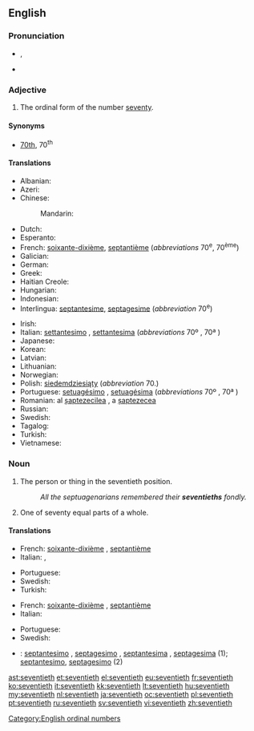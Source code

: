 ==English==

===Pronunciation===
* {{IPA|/ˈsɛvntiəθ/}}, {{X-SAMPA|/"sEvnti@T/}}
* {{hyphenation|sev|en|ti|eth}}

===Adjective===
{{en-adj|-}}

# The ordinal form of the number [[seventy]].

====Synonyms====
* [[70th]], 70<sup>th</sup>

====Translations====
{{trans-top|ordinal form of the number seventy (70)}}
* Albanian: {{t|sq|shtatëdhjetë}}
* Azeri: {{t|az|yetmişinci}}
* Chinese:
*: Mandarin: {{t|zh|第七十|tr=dì qīshí|sc=Hani}}
* Dutch: {{t|nl|zeventigste}}
* Esperanto: {{t|eo|sepdek}}
* French: {{qualifier|France|Quebec}} [[soixante-dixième]], {{qualifier|Belgium|Congo-Kinshasa|Switzerland}} [[septantième]] (''abbreviations'' 70<sup>e</sup>, 70<sup>ème</sup>)<!--Belgium, Switzerland, Congo-Kinshasa verified by Paul G on 2006-05-23-->
* Galician: {{t|gl|septuagésimo}}
* German: {{t|de|siebzigste}}
* Greek: {{t+|el|εβδομηκοστός|tr=evdomikostos}}
* Haitian Creole: {{tø|ht|swasant}}
* Hungarian: {{t|hu|hetvenedik}}
* Indonesian: {{t|id|ketujuhpuluh}}
* Interlingua: [[septantesime]], [[septagesime]] (''abbreviation'' 70<sup>e</sup>)
{{trans-mid}}
* Irish: {{t|ga|seachtó}}
* Italian: [[settantesimo]] {{m}}, [[settantesima]] {{f}} (''abbreviations'' 70º<!--note: this a superscript "o", not a degree symbol--> {{m}}, 70ª {{f}})
* Japanese: {{t|ja|第七十|tr=daiv nana jū|sc=Jpan}}
* Korean: {{t+|ko|일흔째|tr=ilheunjjae |sc=Hang}}
* Latvian: {{t|lv|septiņdesmitais}}
* Lithuanian: {{t|lt|septyniasdešimtas}}
* Norwegian: {{t|no|syttinde}}
* Polish: [[siedemdziesiąty]] (''abbreviation'' 70.)
* Portuguese: [[setuagésimo]] {{m}}, [[setuagésima]] {{f}} (''abbreviations'' 70º<!--note: this a superscript "o", not a degree symbol--> {{m}}, 70ª {{f}})
* Romanian: al [[șaptezecilea]] {{m}}, a [[șaptezecea]] {{f}}
* Russian: {{t|ru|семидесятый|tr=semidesyatyĭ|sc=Cyrl}}
* Swedish: {{t+|sv|sjuttionde}}
* Tagalog: {{t|tl|pampitumpu}}
* Turkish: {{t|tr|yetmişinci}}
* Vietnamese: {{t|vi|thứ bảy mươi}}
{{trans-bottom}}

===Noun===
{{en-noun}}

# The person or thing in the seventieth position.
#: ''All the septuagenarians remembered their '''seventieths''' fondly.''
# One of seventy equal parts of a whole.

====Translations====
{{trans-top|the person or thing in the seventieth position}}
* French: {{qualifier|France, Quebec}} [[soixante-dixième]] {{m|f}}, {{qualifier|Belgium, Congo-Kinshasa, Switzerland}} [[septantième]] {{m|f}}<!--Belgium, Switzerland, Congo-Kinshasa verified by Paul G on 2006-05-23-->
* Italian: {{t-|it|settantesimo|m}}, {{t-|it|settantesima|f}}
{{trans-mid}}
* Portuguese: {{t+|pt|setuagésimo|m}}
* Swedish: {{t+|sv|sjuttionde|c}}
* Turkish: {{t|tr|yetmişinci}}
{{trans-bottom}}

{{trans-top|one of seventy equal parts of a whole}}
* French: {{qualifier|France|Quebec}} [[soixante-dixième]] {{m}}, {{qualifier|Belgium|Congo-Kinshasa|Switzerland}} [[septantième]] {{m}} <!--Belgium, Switzerland, Congo-Kinshasa verified by Paul G on 2006-05-23-->
* Italian: {{t-|it|settantesimo|m}}
{{trans-mid}}
* Portuguese: {{t+|pt|setuagésimo|m}}
* Swedish: {{t-|sv|sjuttiondel|c}}
{{trans-bottom}}

{{checktrans}}
* {{ttbc|ia}}: [[septantesimo]] {{m}}, [[septagesimo]] {{m}}, [[septantesima]] {{f}}, [[septagesima]] {{f}} (1); [[septantesimo]], [[septagesimo]] (2)

[[Category:English ordinal numbers]]

[[ast:seventieth]]
[[et:seventieth]]
[[el:seventieth]]
[[eu:seventieth]]
[[fr:seventieth]]
[[ko:seventieth]]
[[it:seventieth]]
[[kk:seventieth]]
[[lt:seventieth]]
[[hu:seventieth]]
[[my:seventieth]]
[[nl:seventieth]]
[[ja:seventieth]]
[[oc:seventieth]]
[[pl:seventieth]]
[[pt:seventieth]]
[[ru:seventieth]]
[[sv:seventieth]]
[[vi:seventieth]]
[[zh:seventieth]]